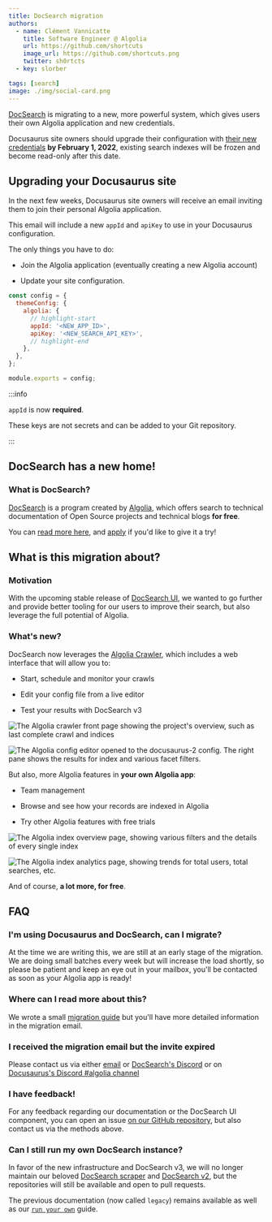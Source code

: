 ```yaml
---
title: DocSearch migration
authors:
  - name: Clément Vannicatte
    title: Software Engineer @ Algolia
    url: https://github.com/shortcuts
    image_url: https://github.com/shortcuts.png
    twitter: sh0rtcts
  - key: slorber

tags: [search]
image: ./img/social-card.png
---
```


[DocSearch](https://docsearch.algolia.com/) is migrating to a new, more powerful system, which gives users their own Algolia application and new credentials.

Docusaurus site owners should upgrade their configuration with [their new credentials](#im-using-docusaurus-and-docsearch-can-i-migrate) **by February 1, 2022**, existing search indexes will be frozen and become read-only after this date.

<!--truncate-->

## Upgrading your Docusaurus site

In the next few weeks, Docusaurus site owners will receive an email inviting them to join their personal Algolia application.

This email will include a new `appId` and `apiKey` to use in your Docusaurus configuration.

The only things you have to do:

- Join the Algolia application (eventually creating a new Algolia account)

- Update your site configuration.

```js title="docusaurus.config.js"
const config = {
  themeConfig: {
    algolia: {
      // highlight-start
      appId: '<NEW_APP_ID>',
      apiKey: '<NEW_SEARCH_API_KEY>',
      // highlight-end
    },
  },
};

module.exports = config;
```

:::info

`appId` is now **required**.

These keys are not secrets and can be added to your Git repository.

:::

## DocSearch has a new home!

### What is DocSearch?

[DocSearch](https://docsearch.algolia.com/) is a program created by [Algolia](http://algolia.com/), which offers search to technical documentation of Open Source projects and technical blogs **for free**.

You can [read more here](https://docsearch.algolia.com/docs/what-is-docsearch/), and [apply](https://docsearch.algolia.com/apply) if you'd like to give it a try!

## What is this migration about?

### Motivation

With the upcoming stable release of [DocSearch UI](https://docsearch.algolia.com/docs/DocSearch-v3), we wanted to go further and provide better tooling for our users to improve their search, but also leverage the full potential of Algolia.

### What's new?

DocSearch now leverages the [Algolia Crawler](https://www.algolia.com/products/search-and-discovery/crawler/), which includes a web interface that will allow you to:

- Start, schedule and monitor your crawls

- Edit your config file from a live editor

- Test your results with DocSearch v3

![The Algolia crawler front page showing the project's overview, such as last complete crawl and indices](./img/crawler-overview.png)

![The Algolia config editor opened to the docusaurus-2 config. The right pane shows the results for index and various facet filters.](./img/editor.png)

But also, more Algolia features in **your own Algolia app**:

- Team management

- Browse and see how your records are indexed in Algolia

- Try other Algolia features with free trials

![The Algolia index overview page, showing various filters and the details of every single index](./img/index-overview.png)

![The Algolia index analytics page, showing trends for total users, total searches, etc.](./img/index-analytics.png)

And of course, **a lot more, for free**.

## FAQ

### I'm using Docusaurus and DocSearch, can I migrate?

At the time we are writing this, we are still at an early stage of the migration. We are doing small batches every week but will increase the load shortly, so please be patient and keep an eye out in your mailbox, you'll be contacted as soon as your Algolia app is ready!

### Where can I read more about this?

We wrote a small [migration guide](https://docsearch.algolia.com/docs/migrating-from-legacy) but you'll have more detailed information in the migration email.

### I received the migration email but the invite expired

Please contact us via either [email](mailto:docsearch@algolia.com) or [DocSearch's Discord](https://discord.gg/bRTacwYrfX) or on [Docusaurus's Discord #algolia channel](https://discordapp.com/invite/docusaurus)

### I have feedback!

For any feedback regarding our documentation or the DocSearch UI component, you can open an issue [on our GitHub repository](https://github.com/algolia/docsearch/issues), but also contact us via the methods above.

### Can I still run my own DocSearch instance?

In favor of the new infrastructure and DocSearch v3, we will no longer maintain our beloved [DocSearch scraper](https://github.com/algolia/docsearch-scraper) and [DocSearch v2](https://github.com/algolia/docsearch/tree/master), but the repositories will still be available and open to pull requests.

The previous documentation (now called `legacy`) remains available as well as our [`run your own`](https://docsearch.algolia.com/docs/legacy/run-your-own) guide.

